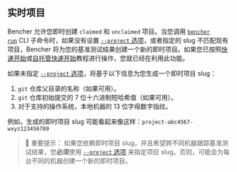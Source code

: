 ## 实时项目

Bencher 允许您即时创建 `claimed` 和 `unclaimed` 项目。当您调用 <code><a href="/zh/docs/explanation/bencher-run/">bencher run</a></code> CLI 子命令时，如果没有设置 [`--project` 选项][project option]，或者指定的 slug 不匹配现有项目，Bencher 将为您的基准测试结果创建一个新的即时项目。如果您已按照[快速开始][quick start]或[自托管快速开始][self-hosted quick start]教程进行操作，您就已经在利用此功能。

如果未指定 [`--project` 选项][project option]，将基于以下信息为您生成一个即时项目 slug：

1. `git` 仓库父目录的名称（如果可用）。
2. `git` 仓库初始提交的 7 位十六进制短哈希值（如果可用）。
3. 对于支持的操作系统，本地机器的 13 位字母数字指纹。

例如，生成的即时项目 slug 可能看起来像这样：`project-abc4567-wxyz123456789`

> 🐰 重要提示： 如果您依赖即时项目 slug，并且希望跨不同机器跟踪基准测试结果，您**必须**使用 [`--project` 选项][project option] 来指定项目 slug。否则，可能会为每台不同的机器创建一个新的即时项目。

[project option]: /zh/docs/explanation/bencher-run/#--project-project
[quick start]: /zh/docs/tutorial/quick-start/
[self-hosted quick start]: /zh/docs/tutorial/docker/
